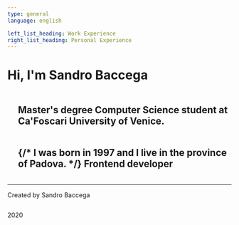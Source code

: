 ```yaml
---
type: general
language: english

left_list_heading: Work Experience
right_list_heading: Personal Experience
---
```


<!-- WHO AM I -->
<table>
  <h1>Hi, I'm Sandro Baccega</h1>
  <ul>
    <img icon="degree" issmall/>
    <h2>
      Master's degree Computer Science student at Ca'Foscari University of
      Venice.
    </h2>
    <img icon="frontend"/>
    <h2>
      {/* I was born in 1997 and I live in the province of Padova. */}
      Frontend developer
    </h2>
  </ul>
</table>

<!-- FOOTER -->
<hr>
  <p>Created by Sandro Baccega</p><img icon="copyright"/><p>2020</p>
</hr>
